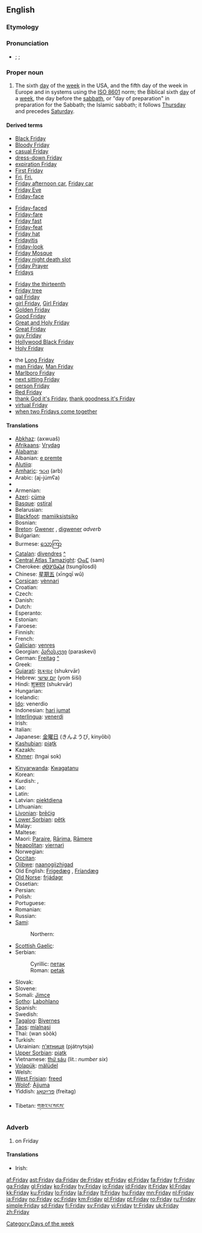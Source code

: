 {{wikipedia|dab=friday (disambiguation)|friday}}
==English==

===Etymology===
{{etyl|ang}} {{term|frīġedæġ|lang=ang}}

===Pronunciation===
* {{enPR|frīʹdā|frīʹdē}}; {{IPA|/ˈfraɪdeɪ/|/ˈfraɪdi/}}; {{SAMPA|/"fraIdeI/|/"fraIdi/}}
*: {{audio|en-us-Friday.ogg|Audio (US)}}
*: {{rhymes|aɪdeɪ}}
*: {{rhymes|aɪdi}}

===Proper noun===
{{en-proper noun|s}}

# The sixth [[day]] of the [[week]] in the USA, and the fifth day of the week in Europe and in systems using the [[w:ISO 8601|ISO 8601]] norm; the Biblical sixth [[day]] of a [[week]], the day before the [[sabbath]], or "day of preparation" in preparation for the Sabbath; the Islamic sabbath; it follows [[Thursday]] and precedes [[Saturday]].
<!--probably just an attributive form of the noun: #An appointment, person (like Man Friday in ''Robinson Crusoe''), or feeling associated with this day of the week.-->

====Derived terms====
{{rel-top4|Derived terms}}
* [[Black Friday]]
* [[Bloody Friday]]
* [[casual Friday]]
* [[dress-down Friday]]
* [[expiration Friday]]
* [[First Friday]]
* [[Fri]], [[Fri.]]
* [[Friday afternoon car]], [[Friday car]]
* [[Friday Eve]]
* [[Friday-face]]
{{rel-mid4}}
* [[Friday-faced]]
* [[Friday-fare]]
* [[Friday fast]]
* [[Friday-feat]]
* [[Friday hat]]
* [[Fridayitis]]
* [[Friday-look]]
* [[Friday Mosque]]
* [[Friday night death slot]]
* [[Friday Prayer]]
* [[Fridays]]<!--adverb-->
{{rel-mid4}}
* [[Friday the thirteenth]]
* [[Friday tree]]
* [[gal Friday]]
* [[girl Friday]], [[Girl Friday]]
* [[Golden Friday]]
* [[Good Friday]]
* [[Great and Holy Friday]]
* [[Great Friday]]
* [[guy Friday]]
* [[Hollywood Black Friday]]
* [[Holy Friday]]
{{rel-mid4}}
* the [[Long Friday]]
* [[man Friday]], [[Man Friday]]
* [[Marlboro Friday]]
* [[next sitting Friday]]
* [[person Friday]]
* [[Red Friday]]
* [[thank God it's Friday]], [[thank goodness it's Friday]]
* [[virtual Friday]]
* [[when two Fridays come together]]
{{rel-bottom}}

====Translations====
{{trans-top|day of the week}}
* [[Abkhaz]]: {{Cyrl|[[ахәуаш]]}} (axwuaš)
* [[Afrikaans]]: [[Vrydag]]
* [[Alabama]]: {{IPAchar|[[atáɬɬàapi]], [[nihta istáɬɬàapi]]}}
* Albanian: [[e premte]]
* [[Alutiiq]]: {{tø|ems|Tallimiin}}
* [[Amharic]]: [[ዓርብ]] (arb)
* Arabic: {{Arab|[[الجمعة]]}} (aj-júmʕa)
* {{trreq|Aramaic}}
* Armenian: {{t|hy|ուրբաթ|sc=Armn|tr=urbat'}}
* [[Azeri]]: [[cümə]]
* [[Basque]]: [[ostiral]]
* Belarusian: {{t|be|пятніца|f}}
* [[Blackfoot]]: [[mamiiksistsiko]]
* Bosnian: {{t+|bs|petak|m}}
* [[Breton]]: [[Gwener]] {{m}}, [[digwener]] ''adverb''
* Bulgarian: {{t+|bg|петък|m|tr=petăk|sc=Cyrl}}
* Burmese: [[သောကြာ]] {{IPAchar|(ṯɔ’cha)}}
* [[Catalan]]: [[divendres]] {{m}} [[:ca:divendres|^]]
* [[Central Atlas Tamazight]]: [[ⵙⴰⵎ]] (sam)
* Cherokee: [[ᏧᎾᎩᎶᏍᏗ]] (tsungilosdi)
* Chinese: [[星期五]] (xīngqī wǔ)
* [[Corsican]]: [[vènnari]]
* Croatian: {{t+|hr|petak|m}}
* Czech: {{t+|cs|pátek|m}}
* Danish: {{t+|da|fredag}}
* Dutch: {{t+|nl|vrijdag|m}}
* Esperanto: {{t+|eo|vendredo|xs=Esperanto}}
* Estonian: {{t+|et|reede}}
* Faroese: {{t-|fo|fríggjadagur|m|xs=Faroese}}
* Finnish: {{t+|fi|perjantai}}
* French: {{t+|fr|vendredi|m}}
* [[Galician]]: [[venres]] {{m}}
* Georgian: [[პარასკევი]] (paraskevi)
* German: [[Freitag]] [[:de:Freitag|^]]
* Greek: {{t+|el|Παρασκευή|f|tr=Paraskeví|sc=Grek}}
* [[Gujarati]]: [[શુક્રવાર]] (shukrvār)
* Hebrew: [[יום שישי]] (yom šiší)
* Hindi: [[शुक्रवार]] (shukrvār)
* Hungarian: {{t+|hu|péntek}}
* Icelandic: {{t+|is|föstudagur|m}}
* [[Ido]]: venerdio
* Indonesian: [[hari jumat]]
* [[Interlingua]]: [[venerdi]]
* Irish: {{t+|ga|Aoine|f|xs=Irish}}
* Italian: {{t+|it|venerdì|m}}
* Japanese: [[金曜日]] (きんようび, kinyōbi)
* [[Kashubian]]: [[piątk]] {{m}}
* Kazakh: {{t+|kk|жұма|sc=Cyrl|xs=Kazakh}}
* [[Khmer]]: {{Khmr|[[ថ្ងៃសុក្រ]]}} (tngai sok)
{{trans-mid}}
* [[Kinyarwanda]]: [[Kwagatanu]]
* Korean: {{t+|ko|금요일|tr=geumyoil|sc=KOchar}}
* Kurdish: {{KUchar|[[هه‌ینی]]}}, {{KUchar|[[جمعه‌]]}}
* Lao: {{t-|lo|ວັນສຸກ|tr=wan-suk|sc=Laoo|xs=Lao}}
* Latin: {{t+|la|dies Veneris}}
* Latvian: [[piektdiena]]
* Lithuanian: {{t+|lt|penktadienis|m|xs=Lithuanian}}
* [[Livonian]]: [[brēćig]]
* [[Lower Sorbian]]: [[pětk]] {{m}}
* Malay: {{t+|ms|Jumaat|xs=Malay}}
* Maltese: {{t-|mt|il-Ġimgħa|xs=Maltese}}
* Maori: [[Paraire]], [[Rārima]], [[Rāmere]]
* [[Neapolitan]]: [[viernarì]]
* Norwegian: {{t+|no|fredag}}
* [[Occitan]]: {{t+|oc|divendres|xs=Occitan}} {{m}}
* [[Ojibwe]]: [[naanogiizhigad]]
* Old English: [[Frígedæg]] {{m}}, [[Fríandæg]] {{m}}
* [[Old Norse]]: [[frjádagr]] {{m}}
* Ossetian: {{t|os|майрæмбон|tr=májræmbon}}
* Persian: {{t+|fa|آدینه|tr=adineh|sc=fa-Arab|xs=Persian}}
* Polish: {{t+|pl|piątek|m}}
* Portuguese: {{t+|pt|sexta-feira}}
* Romanian: {{t+|ro|vineri|f}}
* Russian: {{t|ru|пятница|tr=pjátnitsa|f}}
* [[Sami]]:
*: Northern: {{tø|se|bearjadat}}
* [[Scottish Gaelic]]: {{t-|gd|Di-haoine|m|xs=Scottish Gaelic}}
* Serbian:
*: Cyrillic: [[петак#Serbian|петак]] {{m}}
*: Roman: [[petak#Serbian|petak]] {{m}}
* Slovak: {{t+|sk|piatok|m}}
* Slovene: {{t+|sl|petek|m}}
* Somali: [[Jimce]]
* [[Sotho]]: [[Labohlano]]
* Spanish: {{t+|es|viernes|m}}
* Swedish: {{t+|sv|fredag|c}}
* [[Tagalog]]: [[Biyernes]]
* [[Taos]]: [[míalnąsi]]
* Thai: {{Thai|[[วันศุกร์]]}} (wan sòòk)
* Turkish: {{t+|tr|cuma}}
* Ukrainian: [[п'ятниця]] (pjátnytsja) {{f}}
* [[Upper Sorbian]]: [[pjatk]] {{m}}
* Vietnamese: [[thứ sáu]] (lit.: ''number six'')
* [[Volapük]]: [[mälüdel]]
* Welsh: {{t-|cy|dydd Gwener|m|xs=Welsh}}
* [[West Frisian]]: [[freed]]
* [[Wolof]]: [[Àjjuma]]
* Yiddish: [[פרײַטאָג]] (freitag)
{{trans-bottom}}
{{trans-top|Translations to check}}
* Tibetan: [[གཟའ་པ་སངས་]]
{{trans-bottom}}

===Adverb===
{{en-adv|-}}

# on Friday

====Translations====
{{trans-top|on Friday}}
* Irish: {{t+|ga|Dé hAoine|xs=Irish}}
{{trans-mid}}
{{trans-bottom}}

[[Category:Days of the week]]

[[af:Friday]]
[[ast:Friday]]
[[da:Friday]]
[[de:Friday]]
[[et:Friday]]
[[el:Friday]]
[[fa:Friday]]
[[fr:Friday]]
[[ga:Friday]]
[[gl:Friday]]
[[ko:Friday]]
[[hy:Friday]]
[[io:Friday]]
[[id:Friday]]
[[it:Friday]]
[[kl:Friday]]
[[kk:Friday]]
[[ku:Friday]]
[[lo:Friday]]
[[la:Friday]]
[[lt:Friday]]
[[hu:Friday]]
[[mn:Friday]]
[[nl:Friday]]
[[ja:Friday]]
[[no:Friday]]
[[oc:Friday]]
[[km:Friday]]
[[pl:Friday]]
[[pt:Friday]]
[[ro:Friday]]
[[ru:Friday]]
[[simple:Friday]]
[[sd:Friday]]
[[fi:Friday]]
[[sv:Friday]]
[[vi:Friday]]
[[tr:Friday]]
[[uk:Friday]]
[[zh:Friday]]